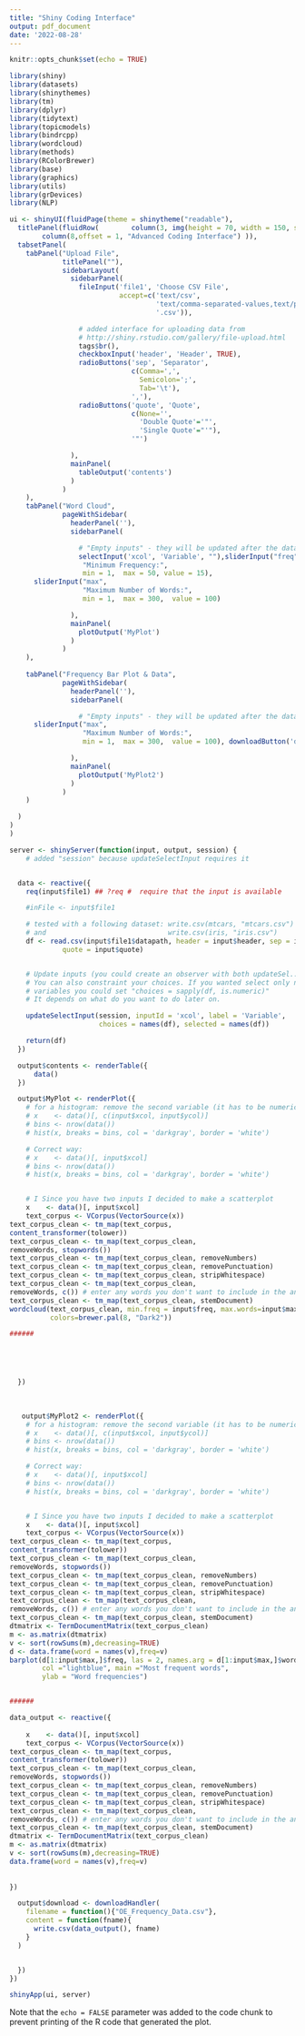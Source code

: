 ```yaml
---
title: "Shiny Coding Interface"
output: pdf_document
date: '2022-08-28'
---
```


```r
knitr::opts_chunk$set(echo = TRUE)
```



```r
library(shiny)
library(datasets)
library(shinythemes)
library(tm)
library(dplyr)
library(tidytext)
library(topicmodels)
library(bindrcpp)
library(wordcloud)
library(methods)
library(RColorBrewer)
library(base)
library(graphics)
library(utils)
library(grDevices)
library(NLP)

ui <- shinyUI(fluidPage(theme = shinytheme("readable"),
  titlePanel(fluidRow(        column(3, img(height = 70, width = 150, src = "https://upload.wikimedia.org/wikipedia/commons/5/5c/GlobeScan_Logo_w-_Tagline.png")),
        column(8,offset = 1, "Advanced Coding Interface") )),
  tabsetPanel(
    tabPanel("Upload File",
             titlePanel(""),
             sidebarLayout(
               sidebarPanel(
                 fileInput('file1', 'Choose CSV File',
                           accept=c('text/csv', 
                                    'text/comma-separated-values,text/plain', 
                                    '.csv')),

                 # added interface for uploading data from
                 # http://shiny.rstudio.com/gallery/file-upload.html
                 tags$br(),
                 checkboxInput('header', 'Header', TRUE),
                 radioButtons('sep', 'Separator',
                              c(Comma=',',
                                Semicolon=';',
                                Tab='\t'),
                              ','),
                 radioButtons('quote', 'Quote',
                              c(None='',
                                'Double Quote'='"',
                                'Single Quote'="'"),
                              '"')

               ),
               mainPanel(
                 tableOutput('contents')
               )
             )
    ),
    tabPanel("Word Cloud",
             pageWithSidebar(
               headerPanel(''),
               sidebarPanel(

                 # "Empty inputs" - they will be updated after the data is uploaded
                 selectInput('xcol', 'Variable', ""),sliderInput("freq",
                  "Minimum Frequency:",
                  min = 1,  max = 50, value = 15),
      sliderInput("max",
                  "Maximum Number of Words:",
                  min = 1,  max = 300,  value = 100)

               ),
               mainPanel(
                 plotOutput('MyPlot')
               )
             )
    ),
    
    tabPanel("Frequency Bar Plot & Data",
             pageWithSidebar(
               headerPanel(''),
               sidebarPanel(

                 # "Empty inputs" - they will be updated after the data is uploaded
      sliderInput("max",
                  "Maximum Number of Words:",
                  min = 1,  max = 300,  value = 100), downloadButton('download',"Download Output")

               ),
               mainPanel(
                 plotOutput('MyPlot2')
               )
             )
    )

  )
)
)

server <- shinyServer(function(input, output, session) {
    # added "session" because updateSelectInput requires it


  data <- reactive({ 
    req(input$file1) ## ?req #  require that the input is available

    #inFile <- input$file1 

    # tested with a following dataset: write.csv(mtcars, "mtcars.csv")
    # and                              write.csv(iris, "iris.csv")
    df <- read.csv(input$file1$datapath, header = input$header, sep = input$sep,
             quote = input$quote)


    # Update inputs (you could create an observer with both updateSel...)
    # You can also constraint your choices. If you wanted select only numeric
    # variables you could set "choices = sapply(df, is.numeric)"
    # It depends on what do you want to do later on.

    updateSelectInput(session, inputId = 'xcol', label = 'Variable',
                      choices = names(df), selected = names(df))

    return(df)
  })

  output$contents <- renderTable({
      data()
  })

  output$MyPlot <- renderPlot({
    # for a histogram: remove the second variable (it has to be numeric as well):
    # x    <- data()[, c(input$xcol, input$ycol)]
    # bins <- nrow(data())
    # hist(x, breaks = bins, col = 'darkgray', border = 'white')

    # Correct way:
    # x    <- data()[, input$xcol]
    # bins <- nrow(data())
    # hist(x, breaks = bins, col = 'darkgray', border = 'white')


    # I Since you have two inputs I decided to make a scatterplot
    x    <- data()[, input$xcol]
    text_corpus <- VCorpus(VectorSource(x)) 
text_corpus_clean <- tm_map(text_corpus,
content_transformer(tolower))
text_corpus_clean <- tm_map(text_corpus_clean,
removeWords, stopwords())
text_corpus_clean <- tm_map(text_corpus_clean, removeNumbers)
text_corpus_clean <- tm_map(text_corpus_clean, removePunctuation)
text_corpus_clean <- tm_map(text_corpus_clean, stripWhitespace)
text_corpus_clean <- tm_map(text_corpus_clean,
removeWords, c()) # enter any words you don't want to include in the analysis in the c bracket, with double quotes (e.g. "food")
text_corpus_clean <- tm_map(text_corpus_clean, stemDocument)
wordcloud(text_corpus_clean, min.freq = input$freq, max.words=input$max, random.order = FALSE,
          colors=brewer.pal(8, "Dark2"))

######





  })
  
  
  
   output$MyPlot2 <- renderPlot({
    # for a histogram: remove the second variable (it has to be numeric as well):
    # x    <- data()[, c(input$xcol, input$ycol)]
    # bins <- nrow(data())
    # hist(x, breaks = bins, col = 'darkgray', border = 'white')

    # Correct way:
    # x    <- data()[, input$xcol]
    # bins <- nrow(data())
    # hist(x, breaks = bins, col = 'darkgray', border = 'white')


    # I Since you have two inputs I decided to make a scatterplot
    x    <- data()[, input$xcol]
    text_corpus <- VCorpus(VectorSource(x)) 
text_corpus_clean <- tm_map(text_corpus,
content_transformer(tolower))
text_corpus_clean <- tm_map(text_corpus_clean,
removeWords, stopwords())
text_corpus_clean <- tm_map(text_corpus_clean, removeNumbers)
text_corpus_clean <- tm_map(text_corpus_clean, removePunctuation)
text_corpus_clean <- tm_map(text_corpus_clean, stripWhitespace)
text_corpus_clean <- tm_map(text_corpus_clean,
removeWords, c()) # enter any words you don't want to include in the analysis in the c bracket, with double quotes (e.g. "food")
text_corpus_clean <- tm_map(text_corpus_clean, stemDocument)
dtmatrix <- TermDocumentMatrix(text_corpus_clean)
m <- as.matrix(dtmatrix)
v <- sort(rowSums(m),decreasing=TRUE)
d <- data.frame(word = names(v),freq=v)
barplot(d[1:input$max,]$freq, las = 2, names.arg = d[1:input$max,]$word,
        col ="lightblue", main ="Most frequent words",
        ylab = "Word frequencies")


######

data_output <- reactive({
  
    x    <- data()[, input$xcol]
    text_corpus <- VCorpus(VectorSource(x)) 
text_corpus_clean <- tm_map(text_corpus,
content_transformer(tolower))
text_corpus_clean <- tm_map(text_corpus_clean,
removeWords, stopwords())
text_corpus_clean <- tm_map(text_corpus_clean, removeNumbers)
text_corpus_clean <- tm_map(text_corpus_clean, removePunctuation)
text_corpus_clean <- tm_map(text_corpus_clean, stripWhitespace)
text_corpus_clean <- tm_map(text_corpus_clean,
removeWords, c()) # enter any words you don't want to include in the analysis in the c bracket, with double quotes (e.g. "food")
text_corpus_clean <- tm_map(text_corpus_clean, stemDocument)
dtmatrix <- TermDocumentMatrix(text_corpus_clean)
m <- as.matrix(dtmatrix)
v <- sort(rowSums(m),decreasing=TRUE)
data.frame(word = names(v),freq=v)  
  
  
})

  output$download <- downloadHandler(
    filename = function(){"OE_Frequency_Data.csv"}, 
    content = function(fname){
      write.csv(data_output(), fname)
    }
  )


  })
})

shinyApp(ui, server)
```

Note that the `echo = FALSE` parameter was added to the code chunk to prevent printing of the R code that generated the plot.
